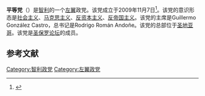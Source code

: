 '''平等党'''（{{lang-es|Partido Igualdad}}）是[[智利|智利]]的一个[[左翼|左翼]]政党。该党成立于2009年11月7日<ref>{{cite web|title= Igualdad: nuevo partido político popular|url= http://radio.uchile.cl/noticias/58035/|author= Radio Universidad de Chile|publisher= 28 December 2009|accessdate= 17 October 2013|language= es|archive-date= 2012-10-30|archive-url= https://web.archive.org/web/20121030064450/http://radio.uchile.cl/noticias/58035/|dead-url= no}}</ref>。该党的意识形态是[[社会主义|社会主义]]、[[马克思主义|马克思主义]]、[[反资本主义|反资本主义]]、[[反帝国主义|反帝国主义]]。该党的主席是Guillermo González Castro，总书记是Rodrigo Román Andoñe。该党的总部位于[[圣地亚哥_(智利)|圣地亚哥]]。该党是[[圣保罗论坛|圣保罗论坛]]的成员。

==参考文献==
{{reflist}}
{{智利政党}}

[[Category:智利政党|Category:智利政党]]
[[Category:左翼政党|Category:左翼政党]]
{{politic-stub}}
